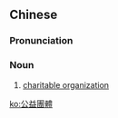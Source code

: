 ==Chinese==
{{zh-forms|s=公益团体|type=22}}
{{zh-wp}}

===Pronunciation===
{{zh-pron
|m=gōngyì tuántǐ
|c=gung1 jik1 tyun4 tai2
|cat=n
}}

===Noun===
{{zh-noun}}

# [[charitable organization]]

[[ko:公益團體]]